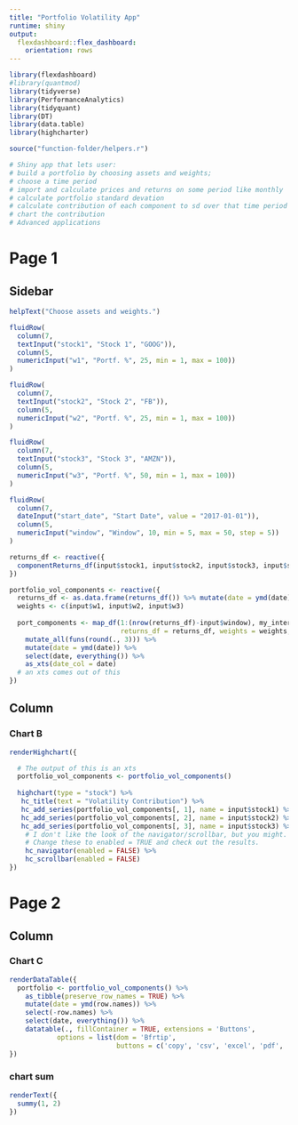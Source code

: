 ```yaml
---
title: "Portfolio Volatility App"
runtime: shiny
output: 
  flexdashboard::flex_dashboard:
    orientation: rows
---
```



```r
library(flexdashboard)
#library(quantmod)
library(tidyverse)
library(PerformanceAnalytics)
library(tidyquant)
library(DT)
library(data.table)
library(highcharter)

source("function-folder/helpers.r")
```

```r
# Shiny app that lets user: 
# build a portfolio by choosing assets and weights; 
# choose a time period
# import and calculate prices and returns on some period like monthly
# calculate portfolio standard devation
# calculate contribution of each component to sd over that time period
# chart the contribution
# Advanced applications

```

Page 1
===========================================

Sidebar {.sidebar}
-----------------------------------------------------------------------

```r

helpText("Choose assets and weights.")

fluidRow(
  column(7,
  textInput("stock1", "Stock 1", "GOOG")),
  column(5,
  numericInput("w1", "Portf. %", 25, min = 1, max = 100))
)  

fluidRow(
  column(7,
  textInput("stock2", "Stock 2", "FB")),
  column(5,
  numericInput("w2", "Portf. %", 25, min = 1, max = 100))
)

fluidRow(
  column(7,
  textInput("stock3", "Stock 3", "AMZN")),
  column(5,
  numericInput("w3", "Portf. %", 50, min = 1, max = 100))
)

fluidRow(
  column(7,
  dateInput("start_date", "Start Date", value = "2017-01-01")),
  column(5,
  numericInput("window", "Window", 10, min = 5, max = 50, step = 5))
)

```

```r
returns_df <- reactive({
  componentReturns_df(input$stock1, input$stock2, input$stock3, input$start_date)
})

portfolio_vol_components <- reactive({
  returns_df <- as.data.frame(returns_df()) %>% mutate(date = ymd(date))
  weights <- c(input$w1, input$w2, input$w3)
  
  port_components <- map_df(1:(nrow(returns_df)-input$window), my_interval_sd,
                            returns_df = returns_df, weights = weights, window = input$window) %>%
    mutate_all(funs(round(., 3))) %>% 
    mutate(date = ymd(date)) %>%
    select(date, everything()) %>%
    as_xts(date_col = date)
  # an xts comes out of this
})
```



Column
-----------------------------------------------------------------------

### Chart B

```r

renderHighchart({

  # The output of this is an xts
  portfolio_vol_components <- portfolio_vol_components()
  
  highchart(type = "stock") %>% 
   hc_title(text = "Volatility Contribution") %>%
   hc_add_series(portfolio_vol_components[, 1], name = input$stock1) %>%
   hc_add_series(portfolio_vol_components[, 2], name = input$stock2) %>%
   hc_add_series(portfolio_vol_components[, 3], name = input$stock3) %>% 
    # I don't like the look of the navigator/scrollbar, but you might. 
    # Change these to enabled = TRUE and check out the results.
    hc_navigator(enabled = FALSE) %>% 
    hc_scrollbar(enabled = FALSE)
})
```


Page 2
===========================================

Column
-----------------------------------------------------------------------

### Chart C

```r

renderDataTable({
  portfolio <- portfolio_vol_components() %>% 
    as_tibble(preserve_row_names = TRUE) %>% 
    mutate(date = ymd(row.names)) %>% 
    select(-row.names) %>% 
    select(date, everything()) %>% 
    datatable(., fillContainer = TRUE, extensions = 'Buttons', 
            options = list(dom = 'Bfrtip', 
                           buttons = c('copy', 'csv', 'excel', 'pdf', 'print')))
})

```

### chart sum

```r
renderText({
  summy(1, 2)
})
```


